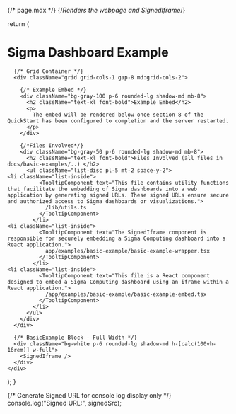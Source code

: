 {/* page.mdx */}
{/*Renders the webpage and SignedIframe*/}


  return (
    <div className="p-4">
      <h1 className="text-2xl font-bold mb-4">Sigma Dashboard Example</h1>

      {/* Grid Container */}
      <div className="grid grid-cols-1 gap-8 md:grid-cols-2">

        {/* Example Embed */}
        <div className="bg-gray-100 p-6 rounded-lg shadow-md mb-8">
          <h2 className="text-xl font-bold">Example Embed</h2>
          <p>
            The embed will be rendered below once section 8 of the QuickStart has been configured to completion and the server restarted.
          </p>
        </div>

        {/*Files Involved*/}
        <div className="bg-gray-50 p-6 rounded-lg shadow-md mb-8">
          <h2 className="text-xl font-bold">Files Involved (all files in docs/basic-examples/..) </h2>
          <ul className="list-disc pl-5 mt-2 space-y-2">
    <li className="list-inside">
              <TooltipComponent text="This file contains utility functions that facilitate the embedding of Sigma dashboards into a web application by generating signed URLs. These signed URLs ensure secure and authorized access to Sigma dashboards or visualizations.">
                /lib/utils.ts
              </TooltipComponent>
            </li>
    <li className="list-inside">
              <TooltipComponent text="The SignedIframe component is responsible for securely embedding a Sigma Computing dashboard into a React application.">
                app/examples/basic-example/basic-example-wrapper.tsx
              </TooltipComponent>
            </li>
    <li className="list-inside">
              <TooltipComponent text="This file is a React component designed to embed a Sigma Computing dashboard using an iframe within a React application.">
                /app/examples/basic-example/basic-example-embed.tsx
              </TooltipComponent>
            </li>
          </ul>
        </div>
      </div>

      {/* BasicExample Block - Full Width */}
      <div className="bg-white p-6 rounded-lg shadow-md h-[calc(100vh-16rem)] w-full">
        <SignedIframe />
      </div>
    </div>
  );
}
    
{/* Generate Signed URL for console log display only */}
console.log("Signed URL:", signedSrc);